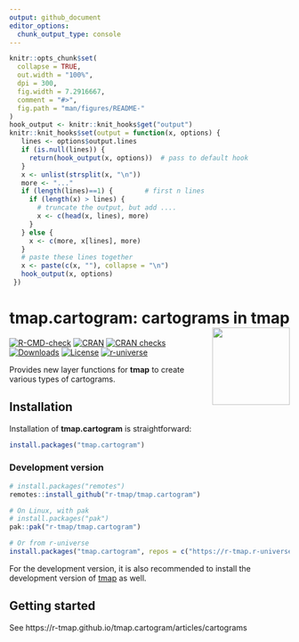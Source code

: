 ```yaml
---
output: github_document
editor_options: 
  chunk_output_type: console
---
```



```r
knitr::opts_chunk$set(
  collapse = TRUE,
  out.width = "100%",
  dpi = 300,
  fig.width = 7.2916667,
  comment = "#>",
  fig.path = "man/figures/README-"
)
hook_output <- knitr::knit_hooks$get("output")
knitr::knit_hooks$set(output = function(x, options) {
   lines <- options$output.lines
   if (is.null(lines)) {
     return(hook_output(x, options))  # pass to default hook
   }
   x <- unlist(strsplit(x, "\n"))
   more <- "..."
   if (length(lines)==1) {        # first n lines
     if (length(x) > lines) {
       # truncate the output, but add ....
       x <- c(head(x, lines), more)
     }
   } else {
     x <- c(more, x[lines], more)
   }
   # paste these lines together
   x <- paste(c(x, ""), collapse = "\n")
   hook_output(x, options)
 })
```

# tmap.cartogram: cartograms in tmap <img src="man/figures/logo.png" align="right" height="139" alt="" />

<!-- badges: start -->
[![R-CMD-check](https://github.com/r-tmap/tmap.cartogram/actions/workflows/R-CMD-check.yaml/badge.svg)](https://github.com/r-tmap/tmap/actions/workflows/R-CMD-check.yaml)
[![CRAN](https://www.r-pkg.org/badges/version/tmap.cartogram)](https://cran.r-project.org/package=tmap.cartogram) 
[![CRAN checks](https://cranchecks.info/badges/worst/tmap.cartogram)](https://cran.r-project.org/web/checks/check_results_tmap.cartogram.html)
[![Downloads](https://cranlogs.r-pkg.org/badges/tmap.cartogram?color=brightgreen)](https://www.r-pkg.org:443/pkg/tmap.cartogram)
[![License](https://img.shields.io/badge/License-GPL%20v3-brightgreen.svg?style=flat)](https://www.gnu.org/licenses/gpl-3.0.html)
[![r-universe](https://r-tmap.r-universe.dev/badges/tmap.cartogram)](https://r-tmap.r-universe.dev/tmap.cartogram)
<!-- badges: end -->

Provides new layer functions for **tmap** to create various types of cartograms.

## Installation

Installation of **tmap.cartogram** is straightforward:

```r
install.packages("tmap.cartogram")
```

### Development version


```r
# install.packages("remotes")
remotes::install_github("r-tmap/tmap.cartogram")

# On Linux, with pak
# install.packages("pak")
pak::pak("r-tmap/tmap.cartogram")

# Or from r-universe
install.packages("tmap.cartogram", repos = c("https://r-tmap.r-universe.dev", "https://cloud.r-project.org"))
```

For the development version, it is also recommended to install the development version of [tmap](https://r-tmap.github.io/tmap/) as well.

## Getting started

See https://r-tmap.github.io/tmap.cartogram/articles/cartograms
